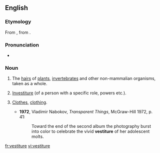 ==English==
===Etymology===
From {{etyl|ML.|en}} {{term|vestitura}}, from {{etyl|la|en}} {{term|vestire|lang=la}}.

===Pronunciation===
*{{a|UK}} {{IPA|/ˈvɛstɪstjʊə/|/ˈvɛstitʃə/}}

===Noun===
{{en-noun|-}}

# {{biology}} The [[hair]]s of [[plant]]s, [[invertebrate]]s and other non-mammalian organisms, taken as a whole.
# {{rare}} [[investiture|Investiture]] (of a person with a specific role, powers etc.).
# {{context|literary|_|or|_|archaic}} [[clothes|Clothes]], [[clothing]].
#*'''1972''', Vladimir Nabokov, ''Transparent Things'', McGraw-Hill 1972, p. 41:
#*:Toward the end of the second album the photography burst into color to celebrate the vivid '''vestiture''' of her adolescent molts.

[[fr:vestiture]]
[[vi:vestiture]]